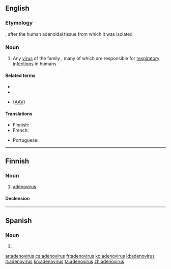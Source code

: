 ==English==
{{wikipedia}}
{{wikispecies|Adenoviridae}}
===Etymology===
{{blend|en|adenoid|virus}}, after the human adenoidal tissue from which it was isolated

===Noun===
{{en-noun|es}}

# Any [[virus]] of the family {{taxlink|Adenoviridae|family|noshow=1|i=1}}, many of which are responsible for [[respiratory]] [[infection]]s in humans

====Related terms====
* {{l|en|adenoviral}}
* {{l|en|adeno-associated}}
* {{l|en|adeno-associated virus}} ([[AAV]])

====Translations====
{{trans-top|a virus of the family Adenoviridae}}
* Finnish: {{t|fi|adenovirus}}
* French: {{t+|fr|adénovirus|m}}
{{trans-mid}}
* Portuguese: {{t|pt|adenovírus|m}}
{{trans-bottom}}

----

==Finnish==

===Noun===
{{fi-noun}}

# [[#English|adenovirus]]

====Declension====
{{fi-decl-vastaus|adenoviru|a}}

----

==Spanish==

===Noun===
{{es-noun|m|adenovirus}}

# {{l|en|adenovirus}}

[[ar:adenovirus]]
[[ca:adenovirus]]
[[fr:adenovirus]]
[[ko:adenovirus]]
[[id:adenovirus]]
[[it:adenovirus]]
[[kn:adenovirus]]
[[ta:adenovirus]]
[[zh:adenovirus]]